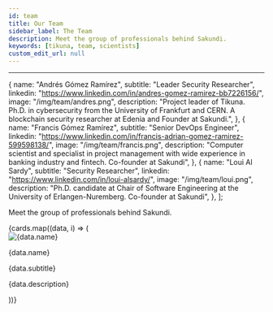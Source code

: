 ```yaml
---
id: team
title: Our Team
sidebar_label: The Team
description: Meet the group of professionals behind Sakundi.
keywords: [tikuna, team, scientists]
custom_edit_url: null
---
```


---


  {
    name: "Andrés Gómez Ramírez",
    subtitle: "Leader Security Researcher",
    linkedin: "https://www.linkedin.com/in/andres-gomez-ramirez-bb7226156/",
    image: "/img/team/andres.png",
    description:
      "Project leader of Tikuna. Ph.D. in cybersecurity from the University of Frankfurt and CERN. A blockchain security researcher at Edenia and Founder at Sakundi.",
  },
  {
    name: "Francis Gómez Ramírez",
    subtitle: "Senior DevOps Engineer",
    linkedin:
      "https://www.linkedin.com/in/francis-adrian-gomez-ramirez-599598138/",
    image: "/img/team/francis.png",
    description:
      "Computer scientist and specialist in project management with wide experience in banking industry and fintech. Co-founder at Sakundi",
  },
  {
    name: "Loui Al Sardy",
    subtitle: "Security Researcher",
    linkedin: "https://www.linkedin.com/in/loui-alsardy/",
    image: "/img/team/loui.png",
    description:
      "Ph.D. candidate at Chair of Software Engineering at the University of Erlangen-Nuremberg. Co-founder at Sakundi",
  },
];

Meet the group of professionals behind Sakundi.

<div className="cardsContainer">
  {cards.map((data, i) => (
    <div className="cardWrapper">
      <div className="cardHeader">
        <img
          src={useBaseUrl(data.image)}
          alt={data.name}
          className="cardImage"
        />
      </div>
      <div className="cardBody">
        <p className="title">{data.name}</p>
        <p className="subtitle">{data.subtitle}</p>
        <p className="description">{data.description}</p>
        <a href={data.linkedin}>
          <div className="linkedin"></div>
        </a>
      </div>
    </div>
  ))}
</div>
